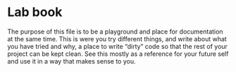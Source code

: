 # Lab book

The purpose of this file is to be a playground and place for
documentation at the same time. This is were you try different things,
and write about what you have tried and why, a place to write "dirty"
code so that the rest of your project can be kept clean. See this
mostly as a reference for your future self and use it in a way that
makes sense to you.
